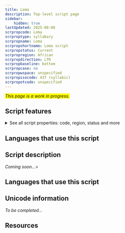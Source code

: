 ```yaml
---
title: Loma
description: Top-level script page
sidebar:
    hidden: true
lastUpdated: 2025-08-08
scrpropcode: Loma
scrproptype: syllabary
scrpropname: Loma
scrpropshortname: Loma script
scrpropstatus: Current
scrpropregion: African
scrpropdirection: LTR
scrpropbaseline: bottom
scrpropcase: no
scrpropwspace: unspecified
scrpropisocode: 437 (syllabic)
scrpropotcode: unspecified
---
```


<span style='background-color:yellow'>_This page is a work in progress._</span>


## Script features

<details>
<summary> See all script properties: code, region, status and more</summary>
<ScriptInfo />
</details>

## Languages that use this script

<WsList script='Loma' wsMax='5' />

## Script description

_Coming soon..._>

## Languages that use this script

<WsList script='Loma' wsMax='5' />

## Unicode information

_To be completed..._

## Resources

<ScriptResources detailSummary='seemore' />

